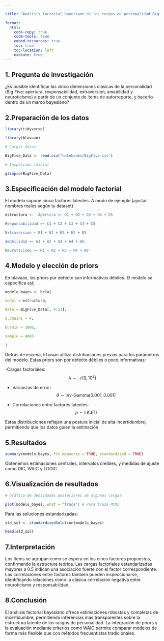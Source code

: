 ```yaml
---

title: "Análisis factorial bayesiano de los rasgos de personalidad Big Five"

format:
  html:
    code-copy: true
    code-tools: true
    embed-resources: true
    toc: true
    toc-location: left
    execute: true
---
```


## 1. Pregunta de investigación

¿Es posible identificar las cinco dimensiones clásicas de la personalidad (Big Five: apertura, responsabilidad, extraversión, amabilidad y neuroticismo) a partir de un conjunto de ítems de autorreporte, y hacerlo dentro de un marco bayesiano?

## 2.Preparación de los datos

```r

library(tidyverse)

library(blavaan)

# Cargar datos

BigFive_Data <- read.csv("notebooks/BigFive.csv")

# Inspección inicial

glimpse(BigFive_Data)
```

## 3.Especificación del modelo factorial

El modelo supone cinco factores latentes.
A modo de ejemplo (ajustar nombres reales según tu dataset):

```r

estructura <- 'Apertura =~ O1 + O2 + O3 + O4 + O5

Responsabilidad =~ C1 + C2 + C3 + C4 + C5

Extraversión ~ E1 + E2 + E3 + E4 + E5

Amabilidad =~ A1 + A2 + A3 + A4 + A5

Neuroticismo =~ N1 + N2 + N3 + N4 + N5'
```
## 4.Modelo y elección de priors

En blavaan, los priors por defecto son informativos débiles.
El modelo se especifica así:

```r

modelo_bayes <- bcfa(

model = estructura,

data = BigFive_Data[, 4:53],

n.chains = 4,

burnin = 1000,

sample = 4000

)

```

Detrás de escena, `blavaan` utiliza distribuciones previas para los parámetros del modelo. Estas priors son por defecto débiles o poco informativas:

-Cargas factoriales:
  $$
  \lambda \sim \mathcal{N}(0, 10^2)
  $$

- Varianzas de error:
  $$
  \theta \sim \text{Inv-Gamma}(0.001, 0.001)
  $$

- Correlaciones entre factores latentes:
  $$
  \rho \sim \text{LKJ}(1)
  $$

Estas distribuciones reflejan una postura inicial de alta incertidumbre, permitiendo que los datos guíen la estimación.


## 5.Resultados

```r

summary(modelo_bayes, fit.measures = TRUE, standardized = TRUE)
```

Obtenemos estimaciones centrales, intervalos creíbles, y medidas de ajuste como DIC, WAIC y LOOIC.

## 6.Visualización de resultados

```r

# Gráfico de densidades posteriores de algunas cargas

plot(modelo_bayes, what = "trace") # Para traza MCMC

```

Para las soluciones estandarizadas:

```r

std_sol <- standardizedSolution(modelo_bayes)

head(std_sol)
```

## 7.Interpretación

Los ítems se agrupan como se espera en los cinco factores propuestos, confirmando la estructura teórica.
Las cargas factoriales estandarizadas mayores a 0.5 indican una asociación fuerte con el factor correspondiente.
Las correlaciones entre factores también pueden inspeccionarse, identificando relaciones como la clásica correlación negativa entre neuroticismo y responsabilidad.

## 8.Conclusión

El análisis factorial bayesiano ofrece estimaciones robustas y completas de incertidumbre, permitiendo inferencias más transparentes sobre la estructura latente de los rasgos de personalidad.
La integración de priors y la evaluación mediante criterios como WAIC permite comparar modelos de forma más flexible que con métodos frecuentistas tradicionales.
